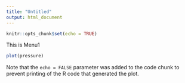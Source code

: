 ```yaml
---
title: "Untitled"
output: html_document
---
```


```r
knitr::opts_chunk$set(echo = TRUE)
```

This is Menu1


```r
plot(pressure)
```

Note that the `echo = FALSE` parameter was added to the code chunk to prevent printing of the R code that generated the plot.
